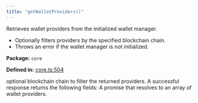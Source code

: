 ```yaml
---
title: "getWalletProviders()"
---
```



<H3Bordered text="Overview" />

Retrieves wallet providers from the initialized wallet manager.

<ul>
  <li>Optionally filters providers by the specified blockchain chain.</li>
  <li>Throws an error if the wallet manager is not initialized.</li>
</ul>

<p><strong>Package:</strong> <code>core</code></p>

<p><strong>Defined in:</strong> <a href="https://github.com/tkhq/sdk/blob/main/packages/core/src/__clients__/core.ts#L504">core.ts:504</a></p>

<H3Bordered text="Parameters" />

<ParamField body="chain" type='Chain' required={false} >
  optional blockchain chain to filter the returned providers.
</ParamField>

<H3Bordered text="Response" />
A successful response returns the following fields:

<ResponseField name="returns" type="WalletProvider[]" required={true} >
  A promise that resolves to an array of wallet providers.
</ResponseField>
